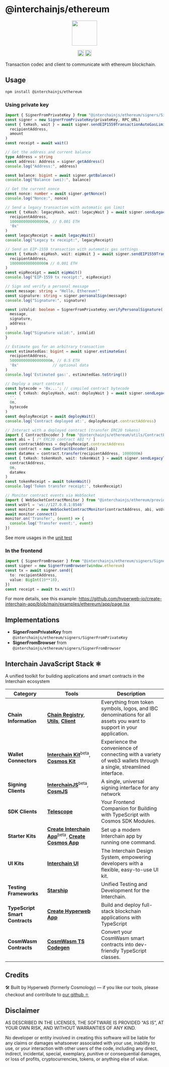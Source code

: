 # @interchainjs/ethereum

<p align="center">
  <img src="https://user-images.githubusercontent.com/545047/188804067-28e67e5e-0214-4449-ab04-2e0c564a6885.svg" width="80">
</p>

<p align="center" width="100%">
  <!-- <a href="https://github.com/hyperweb-io/interchainjs/actions/workflows/run-tests.yaml">
    <img height="20" src="https://github.com/hyperweb-io/interchainjs/actions/workflows/run-tests.yaml/badge.svg" />
  </a> -->
   <a href="https://github.com/hyperweb-io/interchainjs/blob/main/LICENSE-MIT"><img height="20" src="https://img.shields.io/badge/license-MIT-blue.svg"></a>
   <a href="https://github.com/hyperweb-io/interchainjs/blob/main/LICENSE-Apache"><img height="20" src="https://img.shields.io/badge/license-Apache-blue.svg"></a>
</p>

Transaction codec and client to communicate with ethereum blockchain.

## Usage

```sh
npm install @interchainjs/ethereum
```

### Using private key

```typescript
import { SignerFromPrivateKey } from "@interchainjs/ethereum/signers/SignerFromPrivateKey"
const signer = new SignerFromPrivateKey(privateKey, RPC_URL)
const { txHash, wait } = await signer.sendEIP1559TransactionAutoGasLimit(
  recipientAddress,
  amount
)
const receipt = await wait()
```

```typescript
// Get the address and current balance
type Address = string
const address: Address = signer.getAddress()
console.log("Address:", address)

const balance: bigint = await signer.getBalance()
console.log("Balance (wei):", balance)

// Get the current nonce
const nonce: number = await signer.getNonce()
console.log("Nonce:", nonce)

// Send a legacy transaction with automatic gas limit
const { txHash: legacyHash, wait: legacyWait } = await signer.sendLegacyTransactionAutoGasLimit(
  recipientAddress,
  1000000000000000n, // 0.001 ETH
  '0x'
)
const legacyReceipt = await legacyWait()
console.log("Legacy tx receipt:", legacyReceipt)

// Send an EIP-1559 transaction with automatic gas settings
const { txHash: eipHash, wait: eipWait } = await signer.sendEIP1559TransactionAutoGasLimit(
  recipientAddress,
  1000000000000000n // 0.001 ETH
)
const eipReceipt = await eipWait()
console.log("EIP-1559 tx receipt:", eipReceipt)

// Sign and verify a personal message
const message: string = "Hello, Ethereum!"
const signature: string = signer.personalSign(message)
console.log("Signature:", signature)

const isValid: boolean = SignerFromPrivateKey.verifyPersonalSignature(
  message,
  signature,
  address
)
console.log("Signature valid:", isValid)
}
```

```typescript
// Estimate gas for an arbitrary transaction
const estimatedGas: bigint = await signer.estimateGas(
  recipientAddress,
  500000000000000000n, // 0.5 ETH
  '0x'               // optional data
)
console.log('Estimated gas:', estimatedGas.toString())
```

```typescript
// Deploy a smart contract
const bytecode = '0x...'; // compiled contract bytecode
const { txHash: deployHash, wait: deployWait } = await signer.sendLegacyTransactionAutoGasLimit(
  '',
  0n,
  bytecode
)
const deployReceipt = await deployWait()
console.log('Contract deployed at:', deployReceipt.contractAddress)
```

```typescript
// Interact with a deployed contract (transfer ERC20 tokens)
import { ContractEncoder } from "@interchainjs/ethereum/utils/ContractEncoder"
const abi = [ /* ERC20 contract ABI */ ]
const contractAddress = deployReceipt.contractAddress
const contract = new ContractEncoder(abi)
const dataHex = contract.transfer(recipientAddress, 1000000n)
const { txHash: tokenHash, wait: tokenWait } = await signer.sendLegacyTransactionAutoGasLimit(
  contractAddress,
  0n,
  dataHex
)
const tokenReceipt = await tokenWait()
console.log('Token transfer receipt:', tokenReceipt)
```

```typescript
// Monitor contract events via WebSocket
import { WebSocketContractMonitor } from "@interchainjs/ethereum/providers/WebSocketContractMonitor"
const wsUrl = 'ws://127.0.0.1:8546'
const monitor = new WebSocketContractMonitor(contractAddress, abi, wsUrl)
await monitor.connect()
monitor.on('Transfer', (event) => {
  console.log('Transfer event:', event)
})
```
See more usages in the [unit test](starship/__tests__/token.test.ts)

### In the frontend

``` typescript
import { SignerFromBrowser } from "@interchainjs/ethereum/signers/SignerFromBrowser"
const signer = new SignerFromBrowser(window.ethereum)
const tx = await signer.send({
  to: recipientAddress,
  value: BigInt(10**18),
})
const receipt = await tx.wait()
```
For more details, see this example: https://github.com/hyperweb-io/create-interchain-app/blob/main/examples/ethereum/app/page.tsx

## Implementations

- **SignerFromPrivateKey** from `@interchainjs/ethereum/signers/SignerFromPrivateKey`
- **SignerFromBrowser** from `@interchainjs/ethereum/signers/SignerFromBrowser`

## Interchain JavaScript Stack ⚛️

A unified toolkit for building applications and smart contracts in the Interchain ecosystem

| Category              | Tools                                                                                                                  | Description                                                                                           |
|----------------------|------------------------------------------------------------------------------------------------------------------------|-------------------------------------------------------------------------------------------------------|
| **Chain Information**   | [**Chain Registry**](https://github.com/hyperweb-io/chain-registry), [**Utils**](https://www.npmjs.com/package/@chain-registry/utils), [**Client**](https://www.npmjs.com/package/@chain-registry/client) | Everything from token symbols, logos, and IBC denominations for all assets you want to support in your application. |
| **Wallet Connectors**| [**Interchain Kit**](https://github.com/hyperweb-io/interchain-kit)<sup>beta</sup>, [**Cosmos Kit**](https://github.com/hyperweb-io/cosmos-kit) | Experience the convenience of connecting with a variety of web3 wallets through a single, streamlined interface. |
| **Signing Clients**          | [**InterchainJS**](https://github.com/hyperweb-io/interchainjs)<sup>beta</sup>, [**CosmJS**](https://github.com/cosmos/cosmjs) | A single, universal signing interface for any network |
| **SDK Clients**              | [**Telescope**](https://github.com/hyperweb-io/telescope)                                                          | Your Frontend Companion for Building with TypeScript with Cosmos SDK Modules. |
| **Starter Kits**     | [**Create Interchain App**](https://github.com/hyperweb-io/create-interchain-app)<sup>beta</sup>, [**Create Cosmos App**](https://github.com/hyperweb-io/create-cosmos-app) | Set up a modern Interchain app by running one command. |
| **UI Kits**          | [**Interchain UI**](https://github.com/hyperweb-io/interchain-ui)                                                   | The Interchain Design System, empowering developers with a flexible, easy-to-use UI kit. |
| **Testing Frameworks**          | [**Starship**](https://github.com/hyperweb-io/starship)                                                             | Unified Testing and Development for the Interchain. |
| **TypeScript Smart Contracts** | [**Create Hyperweb App**](https://github.com/hyperweb-io/create-hyperweb-app)                              | Build and deploy full-stack blockchain applications with TypeScript |
| **CosmWasm Contracts** | [**CosmWasm TS Codegen**](https://github.com/CosmWasm/ts-codegen)                                                   | Convert your CosmWasm smart contracts into dev-friendly TypeScript classes. |

## Credits

🛠 Built by Hyperweb (formerly Cosmology) — if you like our tools, please checkout and contribute to [our github ⚛️](https://github.com/hyperweb-io)

## Disclaimer

AS DESCRIBED IN THE LICENSES, THE SOFTWARE IS PROVIDED “AS IS”, AT YOUR OWN RISK, AND WITHOUT WARRANTIES OF ANY KIND.

No developer or entity involved in creating this software will be liable for any claims or damages whatsoever associated with your use, inability to use, or your interaction with other users of the code, including any direct, indirect, incidental, special, exemplary, punitive or consequential damages, or loss of profits, cryptocurrencies, tokens, or anything else of value.
